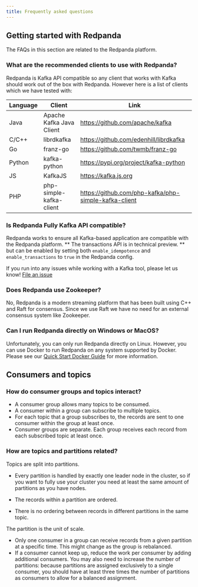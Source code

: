 ```yaml
---
title: Frequently asked questions
---
```


<head>
    <meta name="title" content="Redpanda Documentation"/>
    <meta name="description" content="Redpanda Documentation"/>
    <link rel="canonical" href="https://docs.redpanda.com/docs/home" />
</head>

## Getting started with Redpanda
The FAQs in this section are related to the Redpanda platform. 

### What are the recommended clients to use with Redpanda?

Redpanda is Kafka API compatible so any client that works with Kafka
should work out of the box with Redpanda. However here is a list of clients
which we have tested with:

| Language | Client | Link |
| -------- | ------ | ---- |
| Java | Apache Kafka Java Client | https://github.com/apache/kafka |
| C/C++ | librdkafka | https://github.com/edenhill/librdkafka |
| Go | franz-go | https://github.com/twmb/franz-go |
| Python | kafka-python | https://pypi.org/project/kafka-python |
| JS | KafkaJS | https://kafka.js.org |
| PHP | php-simple-kafka-client | https://github.com/php-kafka/php-simple-kafka-client |

### Is Redpanda Fully Kafka API compatible?

Redpanda works to ensure all Kafka-based application are compatible with the Redpanda platform. ** The transactions API is in technical preview. **
but can be enabled by setting both `enable_idempotence` and `enable_transactions` to `true`
in the Redpanda config.

If you run into any issues while working with a Kafka tool, please let us know! [File an issue](https://github.com/redpanda-data/redpanda/issues/new)

### Does Redpanda use Zookeeper?

No, Redpanda is a modern streaming platform that has been built using C++ and
Raft for consensus. Since we use Raft we have no need for an external consensus
system like Zookeeper.

### Can I run Redpanda directly on Windows or MacOS?

Unfortunately, you can only run Redpanda directly on Linux. However, you can
use Docker to run Redpanda on any system supported by Docker. Please see our
[Quick Start Docker Guide](../../quickstart/quick-start-docker) for more information.

## Consumers and topics

### How do consumer groups and topics interact? 
 * A consumer group allows many topics to be consumed. 
 * A consumer within a group can subscribe to multiple topics. 
 * For each topic that a group subscribes to, the records are sent to one consumer within the group at least once. 
 * Consumer groups are separate. Each group receives each record from each subscribed topic at least once. 

### How are topics and partitions related? 

Topics are split into partitions. 

* Every partition is handled by exactly one leader node in the cluster, so if you want to fully use your cluster you need at least the same amount of partitions as you have nodes. 

* The records within a partition are ordered. 
* There is no ordering between records in different partitions in the same topic.

The partition is the unit of scale. 

* Only one consumer in a group can receive records from a given partition at a specific time. This might change as the group is rebalanced.
* If a consumer cannot keep up, reduce the work per consumer by adding additional consumers. You may also need to increase the number of partitions: because partitions are assigned exclusively to a single consumer, you should have at least three times the number of partitions as consumers to allow for a balanced assignment.
